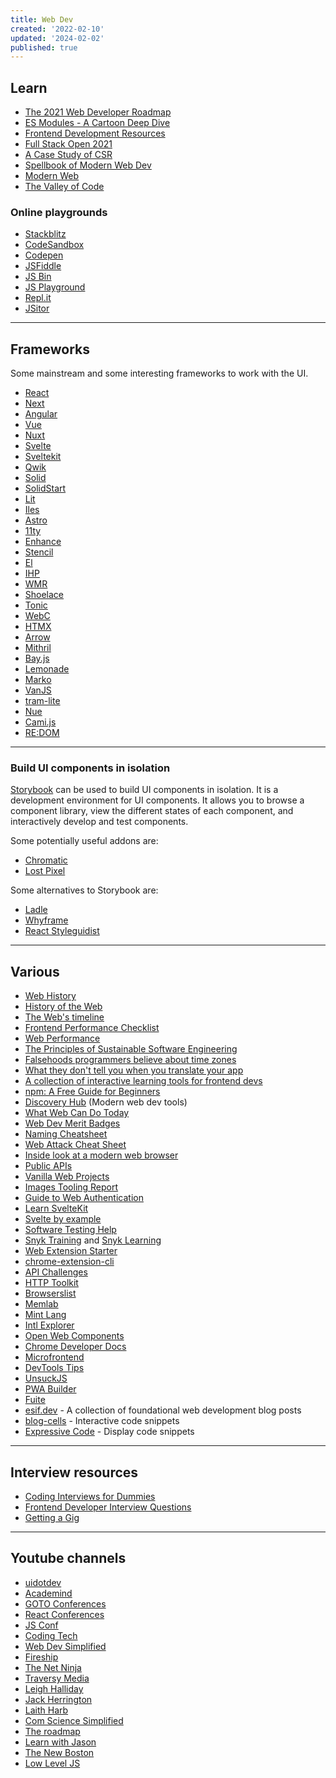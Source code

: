 ```yaml
---
title: Web Dev
created: '2022-02-10'
updated: '2024-02-02'
published: true
---
```


## Learn

-   [The 2021 Web Developer Roadmap](https://levelup.gitconnected.com/the-2020-web-developer-roadmap-76503ddfb327)
-   [ES Modules - A Cartoon Deep Dive](https://hacks.mozilla.org/2018/03/es-modules-a-cartoon-deep-dive/)
-   [Frontend Development Resources](https://github.com/codingknite/frontend-development)
-   [Full Stack Open 2021](https://fullstackopen.com/en/)
-   [A Case Study of CSR](https://github.com/theninthsky/client-side-rendering)
-   [Spellbook of Modern Web Dev](https://github.com/dexteryy/spellbook-of-modern-webdev)
-   [Modern Web](https://github.com/modernweb-dev/web)
-   [The Valley of Code](https://thevalleyofcode.com/)

### Online playgrounds

-   [Stackblitz](https://stackblitz.com)
-   [CodeSandbox](https://codesandbox.io)
-   [Codepen](https://codepen.io)
-   [JSFiddle](https://jsfiddle.net)
-   [JS Bin](https://jsbin.com)
-   [JS Playground](https://jsplayground.dev)
-   [Repl.it](https://replit.com/)
-   [JSitor](https://jsitor.com/)

---

## Frameworks

Some mainstream and some interesting frameworks to work with the UI.

-   [React](https://react.dev)
-   [Next](https://nextjs.org/)
-   [Angular](https://angular.io/)
-   [Vue](https://vuejs.org/)
-   [Nuxt](https://nuxtjs.org/)
-   [Svelte](https://svelte.dev/)
-   [Sveltekit](https://kit.svelte.dev/)
-   [Qwik](https://github.com/builderio/qwik)
-   [Solid](https://github.com/solidjs/solid)
-   [SolidStart](https://github.com/solidjs/solid-start)
-   [Lit](https://lit.dev/)
-   [Iles](https://iles.pages.dev/)
-   [Astro](https://astro.build/)
-   [11ty](https://www.11ty.dev/)
-   [Enhance](https://enhance.dev/docs/)
-   [Stencil](https://stenciljs.com/)
-   [El](https://github.com/frameable/el)
-   [IHP](https://github.com/digitallyinduced/ihp)
-   [WMR](https://github.com/preactjs/wmr)
-   [Shoelace](https://shoelace.style/)
-   [Tonic](https://tonicframework.dev/)
-   [WebC](https://github.com/11ty/webc)
-   [HTMX](https://htmx.org/)
-   [Arrow](https://www.arrow-js.com/)
-   [Mithril](https://mithril.js.org/)
-   [Bay.js](https://bayjs.org/)
-   [Lemonade](https://lemonadejs.net/)
-   [Marko](https://github.com/marko-js/marko)
-   [VanJS](https://github.com/vanjs-org/van)
-   [tram-lite](https://github.com/Tram-One/tram-lite/)
-   [Nue](https://github.com/nuejs/nuejs)
-   [Cami.js](https://github.com/kennyfrc/cami.js)
-   [RE:DOM](https://github.com/redom/redom/)

---

### Build UI components in isolation

[Storybook](https://storybook.js.org/) can be used to build UI components in isolation. It is a development environment for UI components. It allows you to browse a component library, view the different states of each component, and interactively develop and test components.

Some potentially useful addons are:

-   [Chromatic](https://www.chromatic.com/)
-   [Lost Pixel](https://lost-pixel.com/)

Some alternatives to Storybook are:

-   [Ladle](https://www.ladle.dev/)
-   [Whyframe](https://whyframe.dev/)
-   [React Styleguidist](https://react-styleguidist.js.org/)

---

## Various

-   [Web History](https://css-tricks.com/chapter-1-birth/)
-   [History of the Web](https://www.matthewgerstman.com/tech/history-of-the-web/)
-   [The Web's timeline](https://thehistoryoftheweb.com/timeline/)
-   [Frontend Performance Checklist](https://www.smashingmagazine.com/2021/01/front-end-performance-2021-free-pdf-checklist/)
-   [Web Performance](https://github.com/research-experiment/web-performance-research)
-   [The Principles of Sustainable Software Engineering](https://docs.microsoft.com/en-us/learn/modules/sustainable-software-engineering-overview/)
-   [Falsehoods programmers believe about time zones](https://www.zainrizvi.io/blog/falsehoods-programmers-believe-about-time-zones/)
-   [What they don't tell you when you translate your app](https://ericwbailey.design/writing/what-they-dont-tell-you-when-you-translate-your-app/)
-   [A collection of interactive learning tools for frontend devs](https://www.smashingmagazine.com/2021/09/interactive-learning-tools-front-end-developers/)
-   [npm: A Free Guide for Beginners](https://css-tricks.com/a-complete-beginners-guide-to-npm/)
-   [Discovery Hub](https://bejamas.io/discovery) (Modern web dev tools)
-   [What Web Can Do Today](https://whatwebcando.today/)
-   [Web Dev Merit Badges](https://css-tricks.com/web-development-merit-badges/)
-   [Naming Cheatsheet](https://github.com/kettanaito/naming-cheatsheet)
-   [Web Attack Cheat Sheet](https://github.com/riramar/Web-Attack-Cheat-Sheet)
-   [Inside look at a modern web browser](https://developers.google.com/web/updates/2018/09/inside-browser-part1)
-   [Public APIs](https://github.com/public-apis/public-apis)
-   [Vanilla Web Projects](https://github.com/bradtraversy/vanillawebprojects)
-   [Images Tooling Report](https://images.tooling.report/)
-   [Guide to Web Authentication](https://webauthn.guide/)
-   [Learn SvelteKit](https://vercel.com/solutions/svelte)
-   [Svelte by example](https://sveltebyexample.com/)
-   [Software Testing Help](https://www.softwaretestinghelp.com/)
-   [Snyk Training](https://training.snyk.io/) and [Snyk Learning](https://learn.snyk.io/)
-   [Web Extension Starter](https://github.com/abhijithvijayan/web-extension-starter)
-   [chrome-extension-cli](https://github.com/dutiyesh/chrome-extension-cli)
-   [API Challenges](https://apichallenges.herokuapp.com)
-   [HTTP Toolkit](https://httptoolkit.tech)
-   [Browserslist](https://browsersl.ist/)
-   [Memlab](https://github.com/facebookincubator/memlab)
-   [Mint Lang](https://mint-lang.com/)
-   [Intl Explorer](https://www.intl-explorer.com/)
-   [Open Web Components](https://open-wc.org/)
-   [Chrome Developer Docs](https://developer.chrome.com/docs/)
-   [Microfrontend](https://microfrontend.dev/)
-   [DevTools Tips](https://devtoolstips.org/)
-   [UnsuckJS](https://unsuckjs.com/)
-   [PWA Builder](https://github.com/pwa-builder/pwabuilder)
-   [Fuite](https://github.com/nolanlawson/fuite)
-   [esif.dev](https://esif.dev/) - A collection of foundational web development blog posts
-   [blog-cells](https://github.com/rameshvarun/blog-cells) - Interactive code snippets
-   [Expressive Code](https://expressive-code.com/) - Display code snippets

---

## Interview resources

-   [Coding Interviews for Dummies](https://www.freecodecamp.org/news/coding-interviews-for-dummies-5e048933b82b/)
-   [Frontend Developer Interview Questions](https://h5bp.org/Front-end-Developer-Interview-Questions/)
-   [Getting a Gig](https://github.com/cassidoo/getting-a-gig)

---

## Youtube channels

-   [uidotdev](https://www.youtube.com/c/uidotdev)
-   [Academind](https://www.youtube.com/c/Academind)
-   [GOTO Conferences](https://www.youtube.com/c/GotoConferences)
-   [React Conferences](https://www.youtube.com/c/ReactConferences)
-   [JS Conf](https://www.youtube.com/c/JSConfEU)
-   [Coding Tech](https://www.youtube.com/c/CodingTech)
-   [Web Dev Simplified](https://www.youtube.com/c/WebDevSimplified)
-   [Fireship](https://www.youtube.com/c/Fireship)
-   [The Net Ninja](https://www.youtube.com/c/TheNetNinja)
-   [Traversy Media](https://www.youtube.com/c/TraversyMedia)
-   [Leigh Halliday](https://www.youtube.com/c/leighhalliday)
-   [Jack Herrington](https://www.youtube.com/c/JackHerrington)
-   [Laith Harb](https://www.youtube.com/channel/UCyLNhHSiEVkVwPSFKxJAfSA)
-   [Com Science Simplified](https://www.youtube.com/c/ComScienceSimplified)
-   [The roadmap](https://www.youtube.com/c/theroadmap)
-   [Learn with Jason](https://www.youtube.com/channel/UCnty0z0pNRDgnuoirYXnC5A)
-   [The New Boston](https://www.youtube.com/user/thenewboston)
-   [Low Level JS](https://www.youtube.com/c/LowLevelJavaScript)

